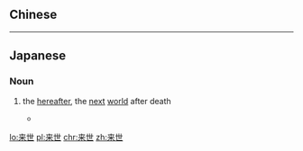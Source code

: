 {{also|來世}}
==Chinese==
{{zh-see|來世}}

----

==Japanese==
{{ja-kanjitab|らい|せ|yomi=on}}

===Noun===
{{ja-noun|らいせ|kyu=來世}}

# {{lb|ja|Buddhism|sort=らいせ}} the [[hereafter]], the [[next]] [[world]] after death
#* {{lang|ja|'''1949''', 永井隆, この子を残して:}}
#*: {{ja-usex|'''来世'''はこの世の時間の延長ではない。|'''らいせ''' は この よ の じかん の えんちょう で は ない。|The next world is not an extension of our time in this one.}}

[[lo:来世]]
[[pl:来世]]
[[chr:来世]]
[[zh:来世]]